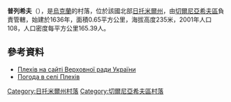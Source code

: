 {{coord|50|27|18|N|28|34|46|E|scale:30000|display=title}}

'''普列希夫'''（{{lang-uk|Плехів}}），是[[烏克蘭|烏克蘭]]的村落，位於該國北部[[日托米爾州|日托米爾州]]，由[[切爾尼亞希夫區|切爾尼亞希夫區]]負責管轄，始建於1636年，面積0.65平方公里，海拔高度235米，2001年人口108，人口密度每平方公里165.39人。

==參考資料==
* [http://w1.c1.rada.gov.ua/pls/z7502/A005?rf7571=10806 Плехів на сайті Верховної ради України]{{dead link|date=2018年3月 |bot=InternetArchiveBot |fix-attempted=yes }}
* [http://weather.in.ua/ua/zhitomirskaja/20820 Погода в селі Плехів] {{Wayback|url=http://weather.in.ua/ua/zhitomirskaja/20820 |date=20111219170510 }}

{{DEFAULTSORT:Плехів}}
[[Category:日托米爾州村落|Category:日托米爾州村落]]
[[Category:切爾尼亞希夫區村落|Category:切爾尼亞希夫區村落]]


{{Zhytomyr-geo-stub}}